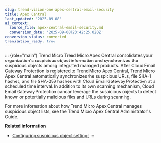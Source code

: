 ```yaml
---
slug: trend-vision-one-apex-central-email-security
title: Apex Central
last_updated: '2025-09-08'
ai_context:
  source_file: apex-central-email-security.md
  conversion_date: '2025-09-08T23:42:25.020Z'
conversion_status: converted
translation_ready: true
---
```


::: {role="main"}
Trend Micro Trend Micro Apex Central consolidates your organization's suspicious object information and synchronizes the suspicious objects among integrated managed products. After Cloud Email Gateway Protection is registered to Trend Micro Apex Central, Trend Micro Apex Central automatically synchronizes the suspicious URLs, file SHA-1 hashes, and file SHA-256 hashes with Cloud Email Gateway Protection at a scheduled time interval. In addition to its own scanning mechanism, Cloud Email Gateway Protection cancan leverage the suspicious objects to detect known or potentially malicious files and URLs during scanning.

For more information about how Trend Micro Apex Central manages suspicious object lists, see the Trend Micro Apex Central Administrator's Guide.

**Related information**

- [Configuring suspicious object settings](configure-so-settings.mdx)
:::
